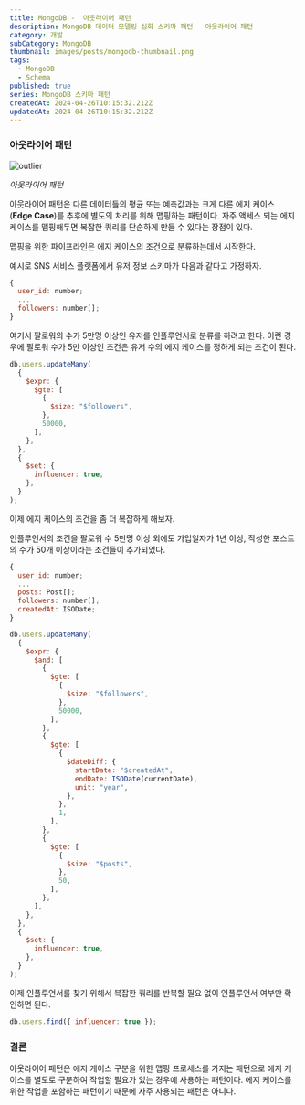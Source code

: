 ```yaml
---
title: MongoDB -  아웃라이어 패턴
description: MongoDB 데이터 모델링 심화 스키마 패턴 - 아웃라이어 패턴
category: 개발
subCategory: MongoDB
thumbnail: images/posts/mongodb-thumbnail.png
tags:
  - MongoDB
  - Schema
published: true
series: MongoDB 스키마 패턴
createdAt: 2024-04-26T10:15:32.212Z
updatedAt: 2024-04-26T10:15:32.212Z
---
```


### 아웃라이어 패턴

![outlier](/images/posts/mongodb-outlier/outlier.png)

_아웃라이어 패턴_

아웃라이어 패턴은 다른 데이터들의 평균 또는 예측값과는 크게 다른 에지 케이스(<strong>Edge Case</strong>)를 추후에 별도의 처리를 위해 맵핑하는 패턴이다. 자주 액세스 되는 에지 케이스를 맵핑해두면 복잡한 쿼리를 단순하게 만들 수 있다는 장점이 있다.

맵핑을 위한 파이프라인은 에지 케이스의 조건으로 분류하는데서 시작한다.

예시로 SNS 서비스 플랫폼에서 유저 정보 스키마가 다음과 같다고 가정하자.

```javascript
{
  user_id: number;
  ...
  followers: number[];
}
```

여기서 팔로워의 수가 5만명 이상인 유저를 인플루언서로 분류를 하려고 한다. 이런 경우에 팔로워 수가 5만 이상인 조건은 유저 수의 에지 케이스를 정하게 되는 조건이 된다.

```javascript
db.users.updateMany(
  {
    $expr: {
      $gte: [
        {
          $size: "$followers",
        },
        50000,
      ],
    },
  },
  {
    $set: {
      influencer: true,
    },
  }
);
```

이제 에지 케이스의 조건을 좀 더 복잡하게 해보자.

인플루언서의 조건을 팔로워 수 5만명 이상 외에도 가입일자가 1년 이상, 작성한 포스트의 수가 50개 이상이라는 조건들이 추가되었다.

```javascript
{
  user_id: number;
  ...
  posts: Post[];
  followers: number[];
  createdAt: ISODate;
}
```

```javascript
db.users.updateMany(
  {
    $expr: {
      $and: [
        {
          $gte: [
            {
              $size: "$followers",
            },
            50000,
          ],
        },
        {
          $gte: [
            {
              $dateDiff: {
                startDate: "$createdAt",
                endDate: ISODate(currentDate),
                unit: "year",
              },
            },
            1,
          ],
        },
        {
          $gte: [
            {
              $size: "$posts",
            },
            50,
          ],
        },
      ],
    },
  },
  {
    $set: {
      influencer: true,
    },
  }
);
```

이제 인플루언서를 찾기 위해서 복잡한 쿼리를 반복할 필요 없이 인플루언서 여부만 확인하면 된다.

```javascript
db.users.find({ influencer: true });
```

### 결론

아웃라이어 패턴은 에지 케이스 구분을 위한 맵핑 프로세스를 가지는 패턴으로 에지 케이스를 별도로 구분하여 작업할 필요가 있는 경우에 사용하는 패턴이다. 에지 케이스를 위한 작업을 포함하는 패턴이기 때문에 자주 사용되는 패턴은 아니다.
